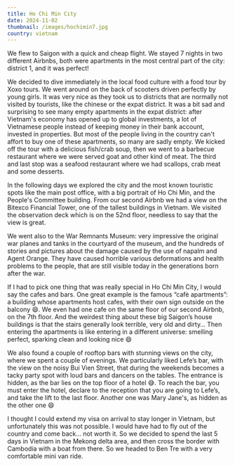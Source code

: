 ```yaml
---
title: Ho Chi Min City
date: 2024-11-02
thumbnail: /images/hochimin7.jpg
country: vietnam
---
```


We flew to Saigon with a quick and cheap flight. We stayed 7 nights in two different Airbnbs, both were apartments in the most central part of the city: district 1, and it was perfect!

<BigSpace />

We decided to dive immediately in the local food culture with a food tour by Xoxo tours. We went around on the back of scooters driven perfectly by young girls. It was very nice as they took us to districts that are normally not visited by tourists, like the chinese or the expat district. It was a bit sad and surprising to see many empty apartments in the expat district: after Vietnam's economy has opened up to global investments, a lot of Vietnamese people instead of keeping money in their bank account, invested in properties. But most of the people living in the country can't affort to buy one of these apartments, so many are sadly empty. We kicked off the tour with a delicious fish/crab soup, then we went to a barbecue restaurant where we were served goat and other kind of meat. The third and last stop was a seafood restaurant where we had scallops, crab meat and some desserts.

<ImageComponent src="/images/hochimin1.jpg" alt="Ho Chi Min City" />
<ImageComponent src="/images/hochimin2.jpg" alt="Ho Chi Min City" />
<ImageComponent src="/images/hochimin3.jpg" alt="Ho Chi Min City" />
<ImageComponent src="/images/hochimin4.jpg" alt="Ho Chi Min City" />

In the following days we explored the city and the most known touristic spots like the main post office, with a big portrait of Ho Chi Min, and the People's Committee building. From our second Airbnb we had a view on the Bitexco Financial Tower, one of the tallest buildings in Vietnam. We visited the observation deck which is on the 52nd floor, needless to say that the view is great.

<ImageComponent src="/images/hochimin5.jpg" alt="Ho Chi Min City" />
<ImageComponent src="/images/hochimin8.jpg" alt="Ho Chi Min City" />
<ImageComponent src="/images/hochimin6.jpg" alt="Ho Chi Min City" />
<ImageComponent src="/images/hochimin7.jpg" alt="Ho Chi Min City" />
<ImageComponent src="/images/hochimin9.jpg" alt="Ho Chi Min City" />

We went also to the War Remnants Museum: very impressive the original war planes and tanks in the courtyard of the museum, and the hundreds of stories and pictures about the damage caused by the use of napalm and Agent Orange. They have caused horrible various deformations and health problems to the people, that are still visible today in the generations born after the war.

<ImageComponent src="/images/hochimin11.jpg" alt="Ho Chi Min City" />

If I had to pick one thing that was really special in Ho Chi Min City, I would say the cafes and bars. One great example is the famous “cafè apartments”: a building whose apartments host cafes, with their own sign outside on the balcony 😄. We even had one cafe on the same floor of our second Airbnb, on the 7th floor. And the weirdest thing about these big Saigon’s house buildings is that the stairs generally look terrible, very old and dirty… Then entering the apartments is like entering in a different universe: smelling perfect, sparking clean and looking nice 😄

<ImageComponent src="/images/hochimin10.jpg" alt="Ho Chi Min City" />
<ImageComponent src="/images/hochimin17.jpg" alt="Ho Chi Min City" />

We also found a couple of rooftop bars with stunning views on the city, where we spent a couple of evenings. We particularly liked Lefe’s bar, with the view on the noisy Bui Vien Street, that during the weekends becomes a tacky party spot with loud bars and dancers on the tables. The entrance is hidden, as the bar lies on the top floor of a hotel 😅. To reach the bar, you must enter the hotel, declare to the reception that you are going to Lefe’s, and take the lift to the last floor. Another one was Mary Jane's, as hidden as the other one 😄

<ImageComponent src="/images/hochimin13.jpg" alt="Ho Chi Min City" />
<ImageComponent src="/images/hochimin16.jpg" alt="Ho Chi Min City" />
<ImageComponent src="/images/hochimin12.jpg" alt="Ho Chi Min City" />
<ImageComponent src="/images/hochimin15.jpg" alt="Ho Chi Min City" />
<ImageComponent src="/images/hochimin14.jpg" alt="Ho Chi Min City" />

I thought I could extend my visa on arrival to stay longer in Vietnam, but unfortunately this was not possible. I would have had to fly out of the country and come back… not worth it. So we decided to spend the last 5 days in Vietnam in the Mekong delta area, and then cross the border with Cambodia with a boat from there. So we headed to Ben Tre with a very comfortable mini van ride.

<ImageComponent src="/images/hochimin22.jpg" alt="Ho Chi Min City" />